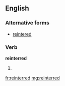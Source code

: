 ==English==

===Alternative forms===
* [[reintered]] {{i|rare}}

===Verb===
'''reinterred'''

# {{past of|[[reinter]]}}

[[fr:reinterred]]
[[mg:reinterred]]